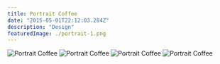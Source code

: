 ```yaml
---
title: Portrait Coffee
date: "2015-05-01T22:12:03.284Z"
description: "Design"
featuredImage: ./portrait-1.png
---
```


![Portrait Coffee](./portrait-1.png)
![Portrait Coffee](./portrait-2.png)
![Portrait Coffee](./portrait-3.png)
![Portrait Coffee](./portrait-4.png)
